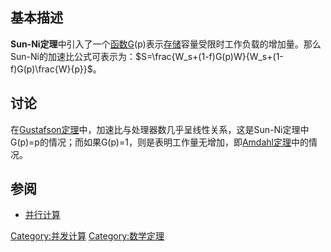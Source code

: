 {{unreferenced|time=2018-12-11T00:46:49+00:00}}
==基本描述==
'''Sun-Ni定理'''中引入了一个[[函数|函数]]G(p)表示[[存储|存储]]容量受限时工作负载的增加量。那么Sun-Ni的加速比公式可表示为：<math>S=\frac{W_s+(1-f)G(p)W}{W_s+(1-f)G(p)\frac{W}{p}}</math>。

== 讨论 ==
在[[Gustafson定理|Gustafson定理]]中，加速比与处理器数几乎呈线性关系，这是Sun-Ni定理中G(p)=p的情况；而如果G(p)=1，则是表明工作量无增加，即[[Amdahl定理|Amdahl定理]]中的情况。

== 参阅 ==
*[[并行计算|并行计算]]

[[Category:并发计算|Category:并发计算]]
[[Category:数学定理|Category:数学定理]]